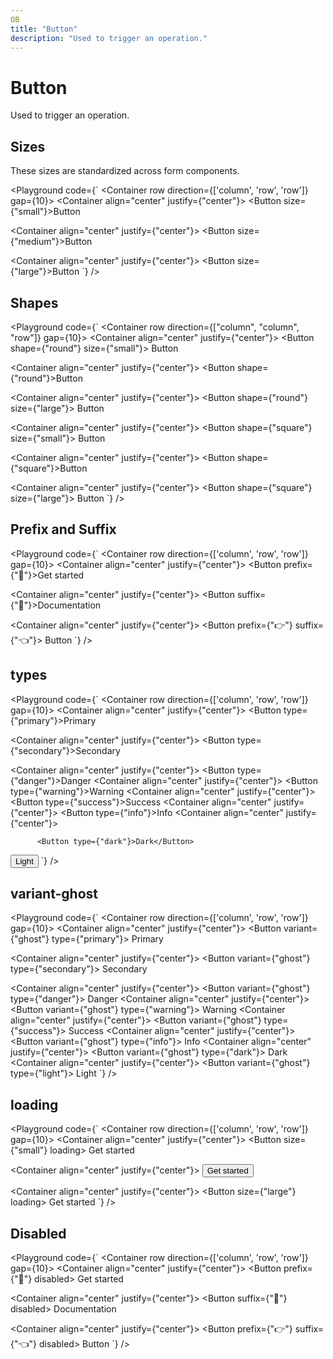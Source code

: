 ```yaml
---
OB
title: "Button"
description: "Used to trigger an operation."
---
```



# Button

Used to trigger an operation.

## Sizes

These sizes are standardized across form components.

<Playground
  code={`
<Container row direction={['column', 'row', 'row']} gap={10}>
  <Container align="center" justify={"center"}>
    <Button size={"small"}>Button</Button>
  </Container>

  <Container align="center" justify={"center"}>
    <Button size={"medium"}>Button</Button>
  </Container>

  <Container align="center" justify={"center"}>
    <Button size={"large"}>Button</Button>
  </Container>
</Container>
`}
/>

## Shapes

<Playground
  code={`
<Container row direction={["column", "column", "row"]} gap={10}>
  <Container align="center" justify={"center"}>
    <Button shape={"round"} size={"small"}>
      Button
    </Button>
  </Container>

  <Container align="center" justify={"center"}>
    <Button shape={"round"}>Button</Button>
  </Container>

  <Container align="center" justify={"center"}>
    <Button shape={"round"} size={"large"}>
      Button
    </Button>
  </Container>

  <Container align="center" justify={"center"}>
    <Button shape={"square"} size={"small"}>
      Button
    </Button>
  </Container>

  <Container align="center" justify={"center"}>
    <Button shape={"square"}>Button</Button>
  </Container>
  
  <Container align="center" justify={"center"}>
    <Button shape={"square"} size={"large"}>
      Button
    </Button>
  </Container>
</Container>
`}
/>

## Prefix and Suffix

<Playground
  code={`
<Container row direction={['column', 'row', 'row']} gap={10}>
  <Container align="center" justify={"center"}>
    <Button prefix={"👋"}>Get started</Button>
  </Container>

  <Container align="center" justify={"center"}>
    <Button suffix={"🥸"}>Documentation</Button>
  </Container>

  <Container align="center" justify={"center"}>
    <Button prefix={"👉"} suffix={"👈"}>
      Button
    </Button>
  </Container>
</Container>
`}
/>
## types

<Playground
  code={`
<Container row direction={['column', 'row', 'row']} gap={10}>
  <Container align="center" justify={"center"}>
    <Button type={"primary"}>Primary</Button>
  </Container>

  <Container align="center" justify={"center"}>
        <Button type={"secondary"}>Secondary</Button>
  </Container>

  <Container align="center" justify={"center"}>
   <Button type={"danger"}>Danger</Button>
  </Container>
  <Container align="center" justify={"center"}>
     <Button type={"warning"}>Warning</Button>
  </Container>
  <Container align="center" justify={"center"}>
  <Button type={"success"}>Success</Button>
  </Container>
  <Container align="center" justify={"center"}>
        <Button type={"info"}>Info</Button>
  </Container>
  <Container align="center" justify={"center"}>

          <Button type={"dark"}>Dark</Button>
  </Container>
  <Container align="center" justify={"center"}>
      <Button type={"light"}>Light</Button>
  </Container>
</Container>
`}
/>

## variant-ghost

<Playground
  code={`
<Container row direction={['column', 'row', 'row']} gap={10}>
  <Container align="center" justify={"center"}>
     <Button variant={"ghost"} type={"primary"}>
            Primary
          </Button>
  </Container>

  <Container align="center" justify={"center"}>
       <Button variant={"ghost"} type={"secondary"}>
            Secondary
          </Button>
  </Container>

  <Container align="center" justify={"center"}>
      <Button variant={"ghost"} type={"danger"}>
            Danger
          </Button>
  </Container>
  <Container align="center" justify={"center"}>
          <Button variant={"ghost"} type={"warning"}>
            Warning
          </Button>
  </Container>
  <Container align="center" justify={"center"}>
 <Button variant={"ghost"} type={"success"}>
            Success
          </Button>
  </Container>
  <Container align="center" justify={"center"}>
        <Button variant={"ghost"} type={"info"}>
            Info
          </Button>
  </Container>
  <Container align="center" justify={"center"}>
       <Button variant={"ghost"} type={"dark"}>
            Dark
          </Button>
  </Container>
  <Container align="center" justify={"center"}>
     <Button variant={"ghost"} type={"light"}>
            Light
          </Button>
  </Container>
</Container>
`}
/>

## loading



<Playground
  code={`
<Container row direction={['column', 'row', 'row']} gap={10}>
  <Container align="center" justify={"center"}>
      <Button size={"small"} loading>
            Get started
          </Button>
  </Container>

  <Container align="center" justify={"center"}>
      <Button loading>Get started</Button>
  </Container>

  <Container align="center" justify={"center"}>
    <Button size={"large"} loading>
            Get started
          </Button>
  </Container>
</Container>
`}
/>

## Disabled


<Playground
  code={`
<Container row direction={['column', 'row', 'row']} gap={10}>
  <Container align="center" justify={"center"}>
     <Button prefix={"👋"} disabled>
            Get started
          </Button>
  </Container>

  <Container align="center" justify={"center"}>
      <Button suffix={"🥸"} disabled>
            Documentation
          </Button>
  </Container>

  <Container align="center" justify={"center"}>
    <Button prefix={"👉"} suffix={"👈"} disabled>
            Button
          </Button>
  </Container>
</Container>
`}
/>

